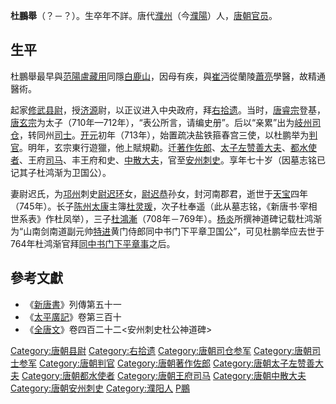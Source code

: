'''杜鵬舉'''（？－？）。生卒年不詳。唐代[[濮州|濮州]]（今[[濮陽|濮陽]]）人，[[唐朝|唐朝]][[官员|官员]]。

== 生平 ==

杜鵬舉最早與[[范陽|范陽]][[盧藏用|盧藏用]]同隱[[白鹿山|白鹿山]]，因母有疾，與[[崔沔|崔沔]]從蘭陵[[蕭亮|蕭亮]]學醫，故精通醫術。

起家[[修武县|修武]][[县尉|县尉]]，授[[济源县|济源]]尉，以正议进入中央政府，拜[[右拾遗|右拾遗]]。当时，[[唐睿宗|唐睿宗]]登基，[[唐玄宗|唐玄宗]]为太子（710年—712年），“表公所言，请编史册”。后以“亲累”出为[[岐州|岐州]][[司仓|司仓]]，转同州[[司士|司士]]。[[开元|开元]]初年（713年），始置疏决盐铁箍春宫三使，以杜鹏举为[[判官|判官]]。明年，玄宗東行遊獵，他上賦規勸。迁[[著作佐郎|著作佐郎]]、[[太子左赞善大夫|太子左赞善大夫]]、[[都水使者|都水使者]]、王府[[司马|司马]]、丰王府和史、[[中散大夫|中散大夫]]，官至[[安州_(唐朝)|安州]][[刺史|刺史]]。享年七十岁（因墓志铭已记其子杜鸿渐为卫国公）。

妻尉迟氏，为[[邛州|邛州]]刺史[[尉迟环|尉迟环]]女，[[尉迟恭|尉迟恭]]孙女，封河南郡君，逝世于[[天宝_(唐朝)|天宝]]四年（745年）。长子[[陈州|陈州]][[太康|太康]]主簿[[杜灵瑗|杜灵瑗]]，次子杜奉遥（此从墓志铭，《新唐书·宰相世系表》作杜凤举），三子[[杜鴻漸|杜鴻漸]]（708年－769年）。[[杨炎|杨炎]]所撰神道碑记载杜鸿渐为“山南剑南道副元帅[[特进|特进]]黄门侍郎同中书门下平章卫国公”，可见杜鹏举应去世于764年杜鸿渐官拜[[同中书门下平章事|同中书门下平章事]]之后。

==參考文獻==
* 《[[新唐書|新唐書]]》列傳第五十一
* 《[[太平廣記|太平廣記]]》卷第三百十
* 《[[全唐文|全唐文]]》卷四百二十二<安州刺史杜公神道碑>

{{DEFAULTSORT:D}}
[[Category:唐朝县尉|Category:唐朝县尉]]
[[Category:右拾遗|Category:右拾遗]]
[[Category:唐朝司仓参军|Category:唐朝司仓参军]]
[[Category:唐朝司士参军|Category:唐朝司士参军]]
[[Category:唐朝判官|Category:唐朝判官]]
[[Category:唐朝著作佐郎|Category:唐朝著作佐郎]]
[[Category:唐朝太子左赞善大夫|Category:唐朝太子左赞善大夫]]
[[Category:唐朝都水使者|Category:唐朝都水使者]]
[[Category:唐朝王府司马|Category:唐朝王府司马]]
[[Category:唐朝中散大夫|Category:唐朝中散大夫]]
[[Category:唐朝安州刺史|Category:唐朝安州刺史]]
[[Category:濮阳人|Category:濮阳人]]
[[Category:杜姓|P鵬]]